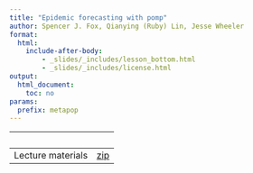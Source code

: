 ```yaml
---
title: "Epidemic forecasting with pomp"
author: Spencer J. Fox, Qianying (Ruby) Lin, Jesse Wheeler
format: 
  html: 
    include-after-body:
        - _slides/_includes/lesson_bottom.html
        - _slides/_includes/license.html
output:
  html_document:
    toc: no
params:
  prefix: metapop
---
```


|                   |                              |
|-------------------|------------------------------|
| Lecture materials | [zip](slides/8_forecast.zip) |

<!-- | **Spanish Flu** data for the lesson | [data](slides/metapop/1918flu_3cities_1wave.csv)| -->

<!-- | **R** script for the meta-population model | [**R**](slides/metapop/main.R)| -->
